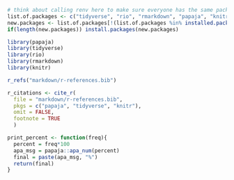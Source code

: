 <!-- This file is for LaTeX and R setups -->
<!-- Latex -->
<!-- Problem with Latex stuff is, that it won't compile to word correctly... -->

<!-- R -->

```r
# think about calling renv here to make sure everyone has the same packages installed
list.of.packages <- c("tidyverse", "rio", "rmarkdown", "papaja", "knitr")
new.packages <- list.of.packages[!(list.of.packages %in% installed.packages()[,"Package"])]
if(length(new.packages)) install.packages(new.packages)

library(papaja)
library(tidyverse)
library(rio)
library(rmarkdown)
library(knitr)

r_refs("markdown/r-references.bib")

r_citations <- cite_r(
  file = "markdown/r-references.bib",
  pkgs = c("papaja", "tidyverse", "knitr"),
  omit = FALSE,
  footnote = TRUE
  )

```

```r
print_percent <- function(freq){
  percent = freq*100
  apa_msg = papaja::apa_num(percent)
  final = paste(apa_msg, "%")
  return(final)
}
```

